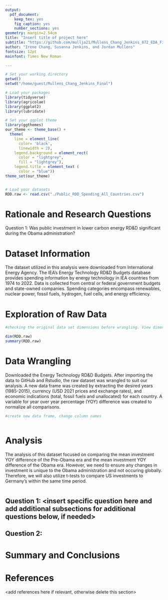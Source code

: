 ```yaml
---
output: 
  pdf_document:
    keep_tex: yes
    fig_caption: yes
    number_sections: yes
geometry: margin=2.54cm
title: "Insert title of project here"
subtitle: "https://github.com/mullja21/Mullens_Chang_Jenkins_872_EDA_Final.git"
author: "Irene Chang, Susanna Jenkins, and Jordan Mullens"
fontsize: 12pt
mainfont: Times New Roman

---
```


\newpage
\tableofcontents 
\newpage
\listoftables 
\newpage
\listoffigures 
\newpage

```r
# Set your working directory
getwd()
setwd("/home/guest/Mullens_Chang_Jenkins_Final")

# Load your packages
library(tidyverse)
library(agricolae)
library(ggplot2)
library(lubridate)

# Set your ggplot theme
library(ggthemes)
our_theme <- theme_base() +
  theme(
    line = element_line(
      color= 'black',
      linewidth = 2),
    legend.background = element_rect(
      color = "lightgrey",
      fill = "lightgrey"),
    legend.title = element_text (
      color = "blue"))
theme_set(our_theme)


# Load your datasets
RDD.raw <- read.csv("./Public_RDD_Spending_All_Countries.csv")

```


# Rationale and Research Questions
Question 1: Was public investment in lower carbon energy RD&D significant during the Obama administration?


\newpage

# Dataset Information
The dataset utilized in this analysis were downloaded from International Energy Agency. The IEA's Energy Technology RD&D Budgets database provides spending information by energy technology in IEA countries from 1974 to 2022. Data is collected from central or federal government budgets and state-owned companies. Spending categories encompass renewables, nuclear power, fossil fuels, hydrogen, fuel cells, and energy efficiency.


\newpage

# Exploration of Raw Data 

```r
#checking the original data set dimensions before wrangling. View dimensions, cloumn names, variable type, and head of each column.

dim(RDD.raw)
summary(RDD.raw)


```

# Data Wrangling
Downloaded the Energy Technology RD&D Budgets. After importing the data to GitHub and Rstudio, the raw dataset was wrangled to suit our analysis. A new data frame was created by extracting the desired years (1985-2015), currency (USD 2021 prices and exchange rates), and economic indications (total, fossil fuels and unallocated) for each country. A variable for year over year percentage (YOY) difference was created to normalize all comparisons. 

```r
#create new data frame, change column names



```


\newpage

# Analysis
The analysis of this dataset focused on comparing the mean investment YOY difference of the Pre-Obama era and the mean investment YOY difference of the Obama era. However, we need to ensure any changes in investment is unique to the Obama administration and not occuring globally. Therefore, we will also utilize t-tests to compare US investments to Germany's within the same time period.


```r


```



## Question 1: <insert specific question here and add additional subsections for additional questions below, if needed>

## Question 2: 




\newpage

# Summary and Conclusions


\newpage

# References
<add references here if relevant, otherwise delete this section> 
